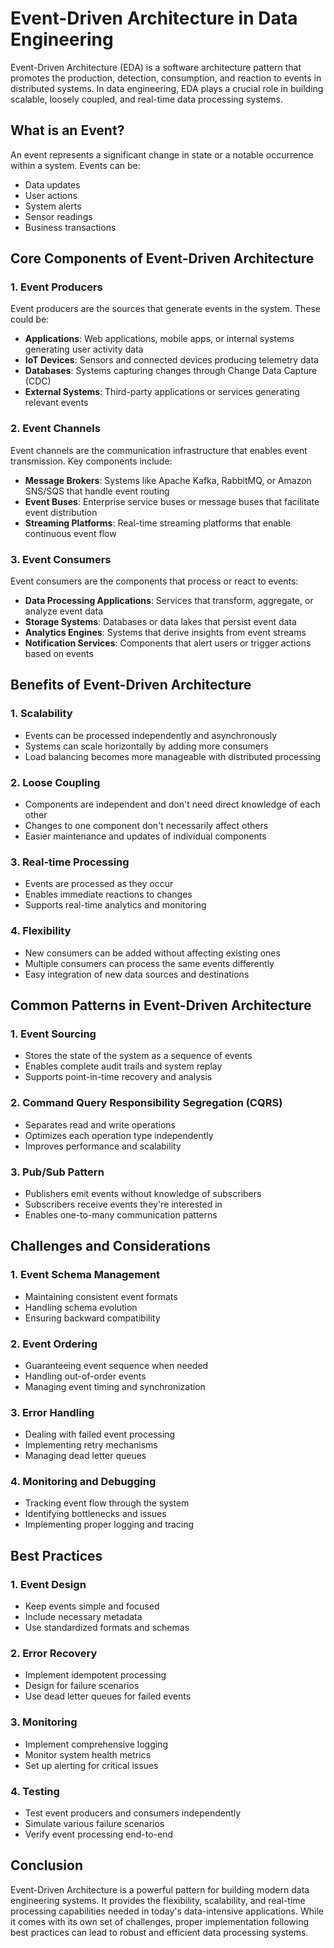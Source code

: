 # Event-Driven Architecture in Data Engineering

Event-Driven Architecture (EDA) is a software architecture pattern that promotes the production, detection, consumption, and reaction to events in distributed systems. In data engineering, EDA plays a crucial role in building scalable, loosely coupled, and real-time data processing systems.

## What is an Event?

An event represents a significant change in state or a notable occurrence within a system. Events can be:
- Data updates
- User actions
- System alerts
- Sensor readings
- Business transactions

## Core Components of Event-Driven Architecture

### 1. Event Producers
Event producers are the sources that generate events in the system. These could be:
* **Applications**: Web applications, mobile apps, or internal systems generating user activity data
* **IoT Devices**: Sensors and connected devices producing telemetry data
* **Databases**: Systems capturing changes through Change Data Capture (CDC)
* **External Systems**: Third-party applications or services generating relevant events

### 2. Event Channels
Event channels are the communication infrastructure that enables event transmission. Key components include:
* **Message Brokers**: Systems like Apache Kafka, RabbitMQ, or Amazon SNS/SQS that handle event routing
* **Event Buses**: Enterprise service buses or message buses that facilitate event distribution
* **Streaming Platforms**: Real-time streaming platforms that enable continuous event flow

### 3. Event Consumers
Event consumers are the components that process or react to events:
* **Data Processing Applications**: Services that transform, aggregate, or analyze event data
* **Storage Systems**: Databases or data lakes that persist event data
* **Analytics Engines**: Systems that derive insights from event streams
* **Notification Services**: Components that alert users or trigger actions based on events

## Benefits of Event-Driven Architecture

### 1. Scalability
* Events can be processed independently and asynchronously
* Systems can scale horizontally by adding more consumers
* Load balancing becomes more manageable with distributed processing

### 2. Loose Coupling
* Components are independent and don't need direct knowledge of each other
* Changes to one component don't necessarily affect others
* Easier maintenance and updates of individual components

### 3. Real-time Processing
* Events are processed as they occur
* Enables immediate reactions to changes
* Supports real-time analytics and monitoring

### 4. Flexibility
* New consumers can be added without affecting existing ones
* Multiple consumers can process the same events differently
* Easy integration of new data sources and destinations

## Common Patterns in Event-Driven Architecture

### 1. Event Sourcing
* Stores the state of the system as a sequence of events
* Enables complete audit trails and system replay
* Supports point-in-time recovery and analysis

### 2. Command Query Responsibility Segregation (CQRS)
* Separates read and write operations
* Optimizes each operation type independently
* Improves performance and scalability

### 3. Pub/Sub Pattern
* Publishers emit events without knowledge of subscribers
* Subscribers receive events they're interested in
* Enables one-to-many communication patterns

## Challenges and Considerations

### 1. Event Schema Management
* Maintaining consistent event formats
* Handling schema evolution
* Ensuring backward compatibility

### 2. Event Ordering
* Guaranteeing event sequence when needed
* Handling out-of-order events
* Managing event timing and synchronization

### 3. Error Handling
* Dealing with failed event processing
* Implementing retry mechanisms
* Managing dead letter queues

### 4. Monitoring and Debugging
* Tracking event flow through the system
* Identifying bottlenecks and issues
* Implementing proper logging and tracing

## Best Practices

### 1. Event Design
* Keep events simple and focused
* Include necessary metadata
* Use standardized formats and schemas

### 2. Error Recovery
* Implement idempotent processing
* Design for failure scenarios
* Use dead letter queues for failed events

### 3. Monitoring
* Implement comprehensive logging
* Monitor system health metrics
* Set up alerting for critical issues

### 4. Testing
* Test event producers and consumers independently
* Simulate various failure scenarios
* Verify event processing end-to-end

## Conclusion

Event-Driven Architecture is a powerful pattern for building modern data engineering systems. It provides the flexibility, scalability, and real-time processing capabilities needed in today's data-intensive applications. While it comes with its own set of challenges, proper implementation following best practices can lead to robust and efficient data processing systems.
